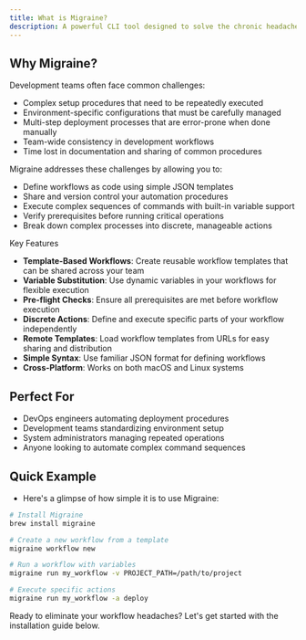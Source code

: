 ```yaml
---
title: What is Migraine?
description: A powerful CLI tool designed to solve the chronic headache of managing complex development workflows. It provides a robust framework for automating repetitive tasks, standardizing development environments, and streamlining deployment processes across teams.
---
```


## Why Migraine?
Development teams often face common challenges:

- Complex setup procedures that need to be repeatedly executed
- Environment-specific configurations that must be carefully managed
- Multi-step deployment processes that are error-prone when done manually
- Team-wide consistency in development workflows
- Time lost in documentation and sharing of common procedures

Migraine addresses these challenges by allowing you to:

- Define workflows as code using simple JSON templates
- Share and version control your automation procedures
- Execute complex sequences of commands with built-in variable support
- Verify prerequisites before running critical operations
- Break down complex processes into discrete, manageable actions

Key Features

- **Template-Based Workflows**: Create reusable workflow templates that can be shared across your team
- **Variable Substitution**: Use dynamic variables in your workflows for flexible execution
- **Pre-flight Checks**: Ensure all prerequisites are met before workflow execution
- **Discrete Actions**: Define and execute specific parts of your workflow independently
- **Remote Templates**: Load workflow templates from URLs for easy sharing and distribution
- **Simple Syntax**: Use familiar JSON format for defining workflows
- **Cross-Platform**: Works on both macOS and Linux systems

## Perfect For

- DevOps engineers automating deployment procedures
- Development teams standardizing environment setup
- System administrators managing repeated operations
- Anyone looking to automate complex command sequences

## Quick Example
- Here's a glimpse of how simple it is to use Migraine:

```bash
# Install Migraine
brew install migraine

# Create a new workflow from a template
migraine workflow new

# Run a workflow with variables
migraine run my_workflow -v PROJECT_PATH=/path/to/project

# Execute specific actions
migraine run my_workflow -a deploy
```

Ready to eliminate your workflow headaches? Let's get started with the installation guide below.